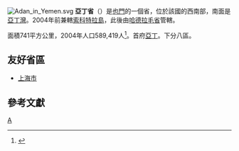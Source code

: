 {{Refimprove|time=2022-02-21T02:55:25+00:00}}
[[File:Adan_in_Yemen.svg|thumb]]
'''亞丁省'''（{{lang-ar|محافظة عدن}}）是[[也門|也門]]的一個省，位於該國的西南部，南面是[[亞丁灣|亞丁灣]]。2004年前兼轄[[索科特拉島|索科特拉島]]，此後由[[哈德拉毛省|哈德拉毛省]]管轄。

面積741平方公里，2004年人口589,419人<ref>{{Cite book |url=https://books.google.com.hk/books?id=QbCbAAAAQBAJ&pg=PA765 |title=Britannica Book of the Year 2008 |page=765 |isbn=9781593394943 |year=2008 |access-date=2017-12-28 |archive-date=2017-12-28 |archive-url=https://web.archive.org/web/20171228232424/https://books.google.com.hk/books?id=QbCbAAAAQBAJ&pg=PA765 |dead-url=no }}</ref>。首府[[亞丁_(也門)|亞丁]]。下分八區。

==友好省區==
*{{PRC}}[[上海市|上海市]]

==參考文獻==
{{Reflist}}

{{葉門行政區劃}}
[[Category:也門行政區劃|A]]